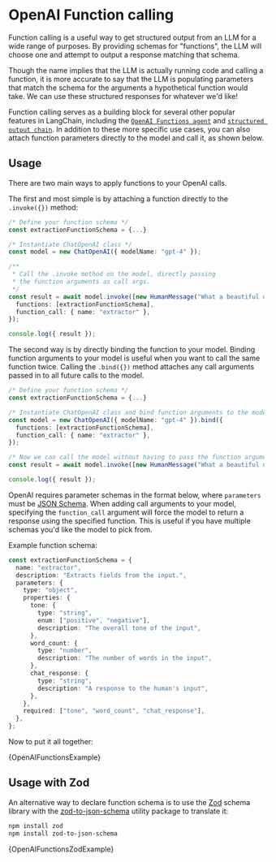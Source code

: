 # OpenAI Function calling


Function calling is a useful way to get structured output from an LLM for a wide range of purposes.
By providing schemas for "functions", the LLM will choose one and attempt to output a response matching that schema.

Though the name implies that the LLM is actually running code and calling a function, it is more accurate to say that the LLM is
populating parameters that match the schema for the arguments a hypothetical function would take. We can use these
structured responses for whatever we'd like!

Function calling serves as a building block for several other popular features in LangChain, including the [`OpenAI Functions agent`](/docs/modules/agents/agent_types/openai_functions_agent)
and [`structured output chain`](/docs/modules/chains/popular/structured_output). In addition to these more specific use cases, you can also attach function parameters
directly to the model and call it, as shown below.

## Usage

There are two main ways to apply functions to your OpenAI calls.

The first and most simple is by attaching a function directly to the `.invoke({})` method:

```typescript
/* Define your function schema */
const extractionFunctionSchema = {...}

/* Instantiate ChatOpenAI class */
const model = new ChatOpenAI({ modelName: "gpt-4" });

/**
 * Call the .invoke method on the model, directly passing
 * the function arguments as call args.
 */
const result = await model.invoke([new HumanMessage("What a beautiful day!")], {
  functions: [extractionFunctionSchema],
  function_call: { name: "extractor" },
});

console.log({ result });
```

The second way is by directly binding the function to your model. Binding function arguments to your model is useful when you want to call the same function twice.
Calling the `.bind({})` method attaches any call arguments passed in to all future calls to the model.

```typescript
/* Define your function schema */
const extractionFunctionSchema = {...}

/* Instantiate ChatOpenAI class and bind function arguments to the model */
const model = new ChatOpenAI({ modelName: "gpt-4" }).bind({
  functions: [extractionFunctionSchema],
  function_call: { name: "extractor" },
});

/* Now we can call the model without having to pass the function arguments in again */
const result = await model.invoke([new HumanMessage("What a beautiful day!")]);

console.log({ result });
```

OpenAI requires parameter schemas in the format below, where `parameters` must be [JSON Schema](https://json-schema.org/).
When adding call arguments to your model, specifying the `function_call` argument will force the model to return a response using the specified function.
This is useful if you have multiple schemas you'd like the model to pick from.

Example function schema:

```typescript
const extractionFunctionSchema = {
  name: "extractor",
  description: "Extracts fields from the input.",
  parameters: {
    type: "object",
    properties: {
      tone: {
        type: "string",
        enum: ["positive", "negative"],
        description: "The overall tone of the input",
      },
      word_count: {
        type: "number",
        description: "The number of words in the input",
      },
      chat_response: {
        type: "string",
        description: "A response to the human's input",
      },
    },
    required: ["tone", "word_count", "chat_response"],
  },
};
```

Now to put it all together:

<CodeBlock language="typescript">{OpenAIFunctionsExample}</CodeBlock>

## Usage with Zod

An alternative way to declare function schema is to use the [Zod](https://zod.dev) schema library with the
[zod-to-json-schema](https://www.npmjs.com/package/zod-to-json-schema) utility package to translate it:

```bash npm2yarn
npm install zod
npm install zod-to-json-schema
```

<CodeBlock language="typescript">{OpenAIFunctionsZodExample}</CodeBlock>
